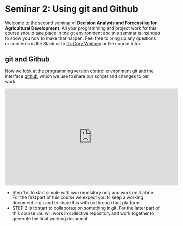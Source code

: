 # Seminar 2: Using git and Github

Welcome to the second seminar of **Decision Analysis and Forecasting for Agricultural Development**. All your programming and project work for this course should take place in the git environment and this seminar is intended to show you how to make that happen. Feel free to bring up any questions or concerns in the Slack or to [Dr. Cory Whitney](mailto:cory.whitney@uni-bonn.de?subject=[Seminar_4]%20Decision%20Analysis%20Lecture) or the course tutor.

## git and Github

Now we look at the programming version control environment [git](https://git-scm.com/) and the interface [github](https://github.com/), which we use to share our scripts and changes to our work.

<iframe width="560" height="315" src="https://www.youtube.com/embed/S98XJTyIVaY" frameborder="0" allowfullscreen></iframe>

-	Step 1 is to start simple with own repository only and work on it alone. For the first part of this course we expect you to keep a working document in git and to share this with us through that platform.
-	STEP 2 is to start to collaborate on something in git. For the latter part of this course you will work in collective repository and work together to generate the final working document.

